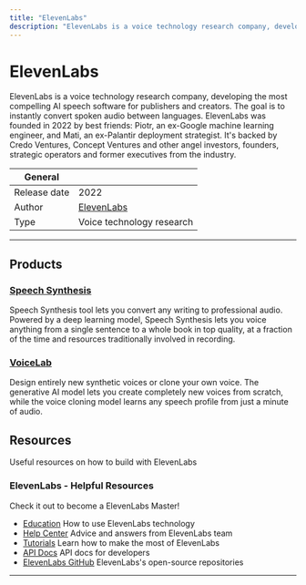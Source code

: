 ```yaml
---
title: "ElevenLabs"
description: "ElevenLabs is a voice technology research company, developing the most compelling AI speech software for publishers and creators."
---
```


# ElevenLabs

ElevenLabs is a voice technology research company, developing the most compelling AI speech software for publishers and creators. 
The goal is to instantly convert spoken audio between languages.
ElevenLabs was founded in 2022 by best friends: Piotr, an ex-Google machine learning engineer, and Mati, an ex-Palantir deployment strategist. 
It's backed by Credo Ventures, Concept Ventures and other angel investors, founders, strategic operators and former executives from the industry.

| General      |                                        |
| ------------ | -------------------------------------- |
| Release date | 2022                                   |
| Author       | [ElevenLabs](https://elevenLabs.io)    |
| Type         | Voice technology research              |

---

## Products

### [Speech Synthesis](https://beta.elevenlabs.io/speech-synthesis)

Speech Synthesis tool lets you convert any writing to professional audio. Powered by a deep learning model, Speech Synthesis lets you voice anything from a single sentence to a whole book in top quality, at a fraction of the time and resources traditionally involved in recording.

### [VoiceLab](https://beta.elevenlabs.io/voice-lab)

Design entirely new synthetic voices or clone your own voice. The generative AI model lets you create completely new voices from scratch, while the voice cloning model learns any speech profile from just a minute of audio.

## Resources

Useful resources on how to build with ElevenLabs

<TechTutorials/>

### ElevenLabs - Helpful Resources

Check it out to become a ElevenLabs Master!

- [Education](https://beta.elevenlabs.io/education) How to use ElevenLabs technology
- [Help Center](https://help.elevenlabs.io/hc/en-us) Advice and answers from ElevenLabs team
- [Tutorials](https://beta.elevenlabs.io/tutorials) Learn how to make the most of ElevenLabs
- [API Docs](https://api.elevenlabs.io/docs) API docs for developers
- [ElevenLabs GitHub](https://github.com/elevenLabs) ElevenLabs's open-source repositories

---
